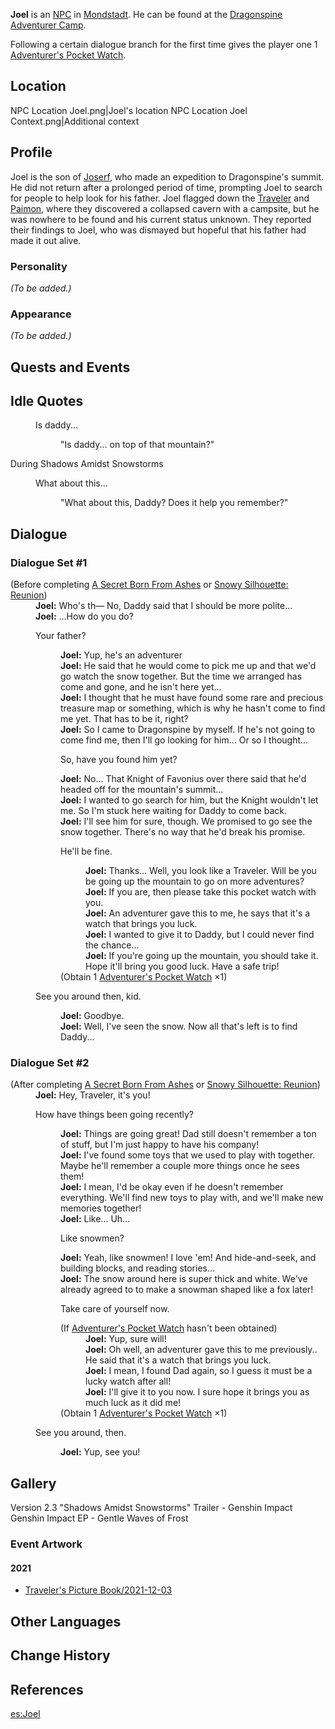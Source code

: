 {{Meta
<!-- REMOVE THIS TEMPLATE AFTER ADDING MISSING INFO -->
|missing_NPC_profile  = yes
}}
{{Character Infobox
|type             = NPC
|image            = NPC Joel.png
|region           = Mondstadt
|dialoguereward   = {{Card|Adventurer's Pocket Watch|1|quality=1}}
|father           = Joserf
|voiceJP          = Misao Ouga ({{ja|操 桜我}})<ref name="Misao Ouga">Twitter: [https://twitter.com/dekiruze_washi JP VA's Bio]</ref>
}}
'''Joel''' is an [[NPC]] in [[Mondstadt]]. He can be found at the [[Dragonspine Adventurer Camp]].

Following a certain dialogue branch for the first time gives the player one 1{{star}} [[Adventurer's Pocket Watch]].

==Location==
<gallery>
NPC Location Joel.png|Joel's location
NPC Location Joel Context.png|Additional context
</gallery>

==Profile==
<!-- detailed story/lore information goes here -->
Joel is the son of [[Joserf]], who made an expedition to Dragonspine's summit. He did not return after a prolonged period of time, prompting Joel to search for people to help look for his father. Joel flagged down the [[Traveler]] and [[Paimon]], where they discovered a collapsed cavern with a campsite, but he was nowhere to be found and his current status unknown. They reported their findings to Joel, who was dismayed but hopeful that his father had made it out alive.

===Personality===
''(To be added.)''

===Appearance===
''(To be added.)''

==Quests and Events==
{{Quests and Events}}

==Idle Quotes==
{{Dialogue start}}
: {{DIcon|Idle}} Is daddy...
:: {{A|VO Joel 01.ogg}} "Is daddy... on top of that mountain?"
{{Dialogue end}}

;During Shadows Amidst Snowstorms
{{Dialogue start}}
: {{DIcon|Idle}} What about this...
:: {{A|VO Joel 02.ogg}} "What about this, Daddy? Does it help you remember?"
{{Dialogue end}}

==Dialogue==
===Dialogue Set #1===
{{Dialogue start}}
;(Before completing [[A Secret Born From Ashes]] or [[Snowy Silhouette: Reunion]])
:'''Joel:''' Who's th&mdash; No, Daddy said that I should be more polite...
:'''Joel:''' ...How do you do?
:{{DIcon}} Your father?
::'''Joel:''' Yup, he's an adventurer
::'''Joel:''' He said that he would come to pick me up and that we'd go watch the snow together. But the time we arranged has come and gone, and he isn't here yet...
::'''Joel:''' I thought that he must have found some rare and precious treasure map or something, which is why he hasn't come to find me yet. That has to be it, right?
::'''Joel:''' So I came to Dragonspine by myself. If he's not going to come find me, then I'll go looking for him... Or so I thought...
::{{DIcon}} So, have you found him yet?
::'''Joel:''' No... That Knight of Favonius over there said that he'd headed off for the mountain's summit...
::'''Joel:''' I wanted to go search for him, but the Knight wouldn't let me. So I'm stuck here waiting for Daddy to come back.
::'''Joel:''' I'll see him for sure, though. We promised to go see the snow together. There's no way that he'd break his promise.
::{{DIcon|Reward}} He'll be fine.
:::'''Joel:''' Thanks... Well, you look like a Traveler. Will be you be going up the mountain to go on more adventures?
:::'''Joel:''' If you are, then please take this pocket watch with you.
:::'''Joel:''' An adventurer gave this to me, he says that it's a watch that brings you luck.
:::'''Joel:''' I wanted to give it to Daddy, but I could never find the chance...
:::'''Joel:''' If you're going up the mountain, you should take it. Hope it'll bring you good luck. Have a safe trip!
::;(Obtain 1{{star}} [[Adventurer's Pocket Watch]] ×1)
:{{DIcon}} See you around then, kid.
::'''Joel:''' Goodbye.
::'''Joel:''' Well, I've seen the snow. Now all that's left is to find Daddy...
{{Dialogue end}}

===Dialogue Set #2===
{{Dialogue start}}
;(After completing [[A Secret Born From Ashes]] or [[Snowy Silhouette: Reunion]])
:'''Joel:''' Hey, Traveler, it's you!
:{{DIcon}} How have things been going recently?
::'''Joel:''' Things are going great! Dad still doesn't remember a ton of stuff, but I'm just happy to have his company!
::'''Joel:''' I've found some toys that we used to play with together. Maybe he'll remember a couple more things once he sees them!
::'''Joel:''' I mean, I'd be okay even if he doesn't remember everything. We'll find new toys to play with, and we'll make new memories together!
::'''Joel:''' Like... Uh...
::{{DIcon}} Like snowmen?
::'''Joel:''' Yeah, like snowmen! I love 'em! And hide-and-seek, and building blocks, and reading stories...
::'''Joel:''' The snow around here is super thick and white. We've already agreed to to make a snowman shaped like a fox later!
::{{DIcon|Reward}} Take care of yourself now.
::;(If [[Adventurer's Pocket Watch]] hasn't been obtained)
:::'''Joel:''' Yup, sure will!
:::'''Joel:''' Oh well, an adventurer gave this to me previously.. He said that it's a watch that brings you luck.
:::'''Joel:''' I mean, I found Dad again, so I guess it must be a lucky watch after all!
:::'''Joel:''' I'll give it to you now. I sure hope it brings you as much luck as it did me!
::;(Obtain 1{{star}} [[Adventurer's Pocket Watch]] ×1)
:{{DIcon}} See you around, then.
::'''Joel:''' Yup, see you!
{{Dialogue end}}

==Gallery==
<gallery>
Version 2.3 "Shadows Amidst Snowstorms" Trailer - Genshin Impact
Genshin Impact EP - Gentle Waves of Frost
</gallery>
===Event Artwork===
====2021====
*[[Traveler's Picture Book/2021-12-03]]

==Other Languages==
{{Other Languages|default_hidden = 1
|en      = Joel
|zhs     = 乔尔
|zhs_rm  = Qiáo'ěr
|zht     = 喬爾
|zht_rm  = Qiáo'ěr
|ja      = ジョエル
|ja_rm   = Joeru
|ko      = 요엘
|ko_rm   = Yo'el
|es      = Joel
|fr      = Joël
|ru      = Джоэль
|th      = Joel
|vi      = Joel
|de      = Joel
|id      = Joel
|pt      = Joel
|tr      = Joel
|it      = Joel
}}

==Change History==
{{Change History|1.2}}

==References==
{{Reflist}}

[[es:Joel]]